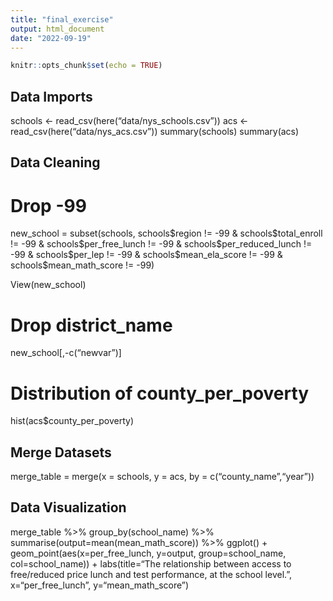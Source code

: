 ```yaml
---
title: "final_exercise"
output: html_document
date: "2022-09-19"
---
```


```r
knitr::opts_chunk$set(echo = TRUE)
```

## Data Imports

schools <- read_csv(here("data/nys_schools.csv"))
acs <- read_csv(here("data/nys_acs.csv"))
summary(schools)
summary(acs)

## Data Cleaning



# Drop -99
new_school = 
subset(schools, schools$region != -99 & schools$total_enroll != -99 & schools$per_free_lunch != -99 & schools$per_reduced_lunch != -99 & schools$per_lep != -99 & schools$mean_ela_score != -99 & schools$mean_math_score != -99)

View(new_school)

# Drop district_name
new_school[,-c("newvar")]


# Distribution of county_per_poverty
hist(acs$county_per_poverty)

## Merge Datasets
merge_table = merge(x = schools, y = acs, by = c("county_name","year"))

## Data Visualization
merge_table %>%
  group_by(school_name) %>% 
  summarise(output=mean(mean_math_score)) %>% 
  ggplot() + 
  geom_point(aes(x=per_free_lunch, y=output, group=school_name, col=school_name)) + 
  labs(title="The relationship between access to free/reduced price lunch and test performance, at the school level.", x="per_free_lunch", y="mean_math_score")
